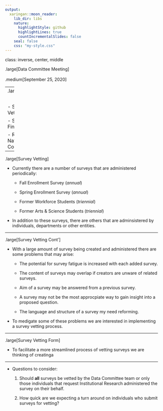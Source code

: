 ```yaml
---
output:
  xaringan::moon_reader:
    lib_dir: libs
    nature:
      highlightStyle: github
      highlightLines: true
      countIncrementalSlides: false
    seal: false
    css: "my-style.css"
---
```

class: inverse, center, middle

.large[Data Committee Meeting]
<br>
<br>
.medium[September 25, 2020]


---
.large[Agenda]

<br>

- Survey Vetting

- SBCTC Findings

- Regional & National Comparisons


---

.large[Survey Vetting]


- Currently there are a number of surveys that are administered periodically:

  - Fall Enrollment Survey (*annual*)
  
  - Spring Enrollment Survey (*annual*)
  
  - Former Workforce Students (*triennial*)
  
  - Former Arts & Science Students (*triennial*)
  
- In addition to these surveys, there are others that are adminsistered by individuals, departments or other entities. 

---

.large[Survey Vetting Cont']


- With a large amount of survey being created and administered there are some problems that may arise:

  - The potential for survey fatigue is increased with each added survey.
  
  - The content of surveys may overlap if creators are unware of related surveys.
  
  - Aim of a survey may be answered from a previous survey.
  
  - A survey may not be the most approcpiate way to gain insight into a proposed question.
  
  - The language and structure of a survey my need reforming.

  
  
- To medigate some of these problems we are interested in implementing a survey vetting process.

---

.large[Survey Vetting Form]

- To facilitate a more streamlined process of vetting surveys we are thinking of creatinga 



---

- Questions to consider:

  1. Should **all** surveys be vetted by the Data Committee team or only those individuals that request Institutional Research administered the survey on their behalf. 
  
  2. How quick are we expecting a turn around on individuals who submit surveys for vetting?


